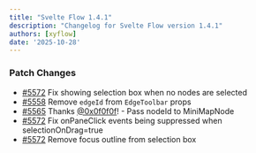```yaml
---
title: "Svelte Flow 1.4.1"
description: "Changelog for Svelte Flow version 1.4.1"
authors: [xyflow]
date: '2025-10-28'
---
```

### Patch Changes
-   [#5572](https://github.com/xyflow/xyflow/pull/5572) Fix showing selection box when no nodes are selected
-   [#5558](https://github.com/xyflow/xyflow/pull/5558) Remove `edgeId` from `EdgeToolbar` props
-   [#5565](https://github.com/xyflow/xyflow/pull/5565) Thanks [@0x0f0f0f](https://github.com/0x0f0f0f)! - Pass nodeId to MiniMapNode
-   [#5572](https://github.com/xyflow/xyflow/pull/5572) Fix onPaneClick events being suppressed when selectionOnDrag=true
-   [#5572](https://github.com/xyflow/xyflow/pull/5572) Remove focus outline from selection box

